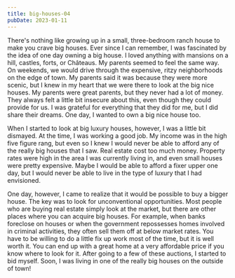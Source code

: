 ```yaml
---
title: big-houses-04
pubDate: 2023-01-11
---
```


There's nothing like growing up in a small, three-bedroom ranch house to make you crave big houses. Ever since I can remember, I was fascinated by the idea of one day owning a big house. I loved anything with mansions on a hill, castles, forts, or Châteaus. My parents seemed to feel the same way. On weekends, we would drive through the expensive, ritzy neighborhoods on the edge of town. My parents said it was because they were more scenic, but I knew in my heart that we were there to look at the big nice houses. My parents were great parents, but they never had a lot of money. They always felt a little bit insecure about this, even though they could provide for us. I was grateful for everything that they did for me, but I did share their dreams. One day, I wanted to own a big nice house too.

When I started to look at big luxury houses, however, I was a little bit dismayed. At the time, I was working a good job. My income was in the high five figure rang, but even so I knew I would never be able to afford any of the really big houses that I saw. Real estate cost too much money. Property rates were high in the area I was currently living in, and even small houses were pretty expensive. Maybe I would be able to afford a fixer upper one day, but I would never be able to live in the type of luxury that I had envisioned.

One day, however, I came to realize that it would be possible to buy a bigger house. The key was to look for unconventional opportunities. Most people who are buying real estate simply look at the market, but there are other places where you can acquire big houses. For example, when banks foreclose on houses or when the government repossesses homes involved in criminal activities, they often sell them off at below market rates. You have to be willing to do a little fix up work most of the time, but it is well worth it. You can end up with a great home at a very affordable price if you know where to look for it. After going to a few of these auctions, I started to bid myself. Soon, I was living in one of the really big houses on the outside of town!